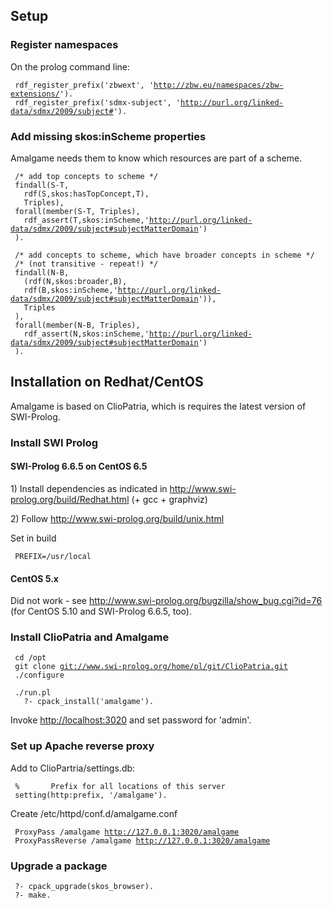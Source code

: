 ==Setup==

===Register namespaces===

On the prolog command line:

  rdf_register_prefix('zbwext', 'http://zbw.eu/namespaces/zbw-extensions/').
  rdf_register_prefix('sdmx-subject', 'http://purl.org/linked-data/sdmx/2009/subject#').

===Add missing skos:inScheme properties===

Amalgame needs them to know which resources are part of a scheme.
 
  /* add top concepts to scheme */
  findall(S-T,
    rdf(S,skos:hasTopConcept,T),
    Triples),
  forall(member(S-T, Triples),
    rdf_assert(T,skos:inScheme,'http://purl.org/linked-data/sdmx/2009/subject#subjectMatterDomain')
  ).
  
  /* add concepts to scheme, which have broader concepts in scheme */
  /* (not transitive - repeat!) */
  findall(N-B,
    (rdf(N,skos:broader,B),
    rdf(B,skos:inScheme,'http://purl.org/linked-data/sdmx/2009/subject#subjectMatterDomain')),
    Triples
  ),
  forall(member(N-B, Triples),
    rdf_assert(N,skos:inScheme,'http://purl.org/linked-data/sdmx/2009/subject#subjectMatterDomain')
  ).  

==Installation on Redhat/CentOS==

Amalgame is based on ClioPatria, which is requires the latest version of SWI-Prolog.

===Install SWI Prolog===

====SWI-Prolog 6.6.5 on CentOS 6.5====

1) Install dependencies as indicated in http://www.swi-prolog.org/build/Redhat.html (+ gcc + graphviz)

2) Follow http://www.swi-prolog.org/build/unix.html

Set in build

  PREFIX=/usr/local

====CentOS 5.x====

Did not work - see http://www.swi-prolog.org/bugzilla/show_bug.cgi?id=76 (for CentOS 5.10 and SWI-Prolog 6.6.5, too).

===Install ClioPatria and Amalgame===

  cd /opt
  git clone git://www.swi-prolog.org/home/pl/git/ClioPatria.git
  ./configure

  ./run.pl
    ?- cpack_install('amalgame').

Invoke http://localhost:3020 and set password for 'admin'.

===Set up Apache reverse proxy===

Add to ClioPartria/settings.db:

  %       Prefix for all locations of this server
  setting(http:prefix, '/amalgame').

Create /etc/httpd/conf.d/amalgame.conf

  ProxyPass /amalgame http://127.0.0.1:3020/amalgame
  ProxyPassReverse /amalgame http://127.0.0.1:3020/amalgame

===Upgrade a package===

  ?- cpack_upgrade(skos_browser).
  ?- make.

